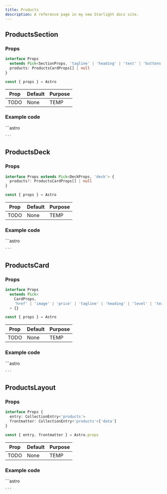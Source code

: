 ```yaml
---
title: Products
description: A reference page in my new Starlight docs site.
---
```



## ProductsSection

### Props
```ts
interface Props
  extends Pick<SectionProps, 'tagline' | 'heading' | 'text' | 'buttons'> {
  products: ProductsCardProps[] | null
}

const { props } = Astro
```

| Prop  | Default | Purpose |
| ----  | ------- | ------- |
| TODO  | None    | TEMP    |

### Example code
<Tabs>
  <TabItem label="Self-closing">
    ```astro

    ```
  </TabItem>
</Tabs>

## ProductsDeck

### Props
```ts
interface Props extends Pick<DeckProps, 'deck'> {
  products?: ProductsCardProps[] | null
}

const { props } = Astro
```

| Prop  | Default | Purpose |
| ----  | ------- | ------- |
| TODO  | None    | TEMP    |

### Example code
<Tabs>
  <TabItem label="Self-closing">
    ```astro

    ```
  </TabItem>
</Tabs>

## ProductsCard

### Props
```ts
interface Props
  extends Pick<
    CardProps,
    'href' | 'image' | 'price' | 'tagline' | 'heading' | 'level' | 'text'
  > {}

const { props } = Astro
```

| Prop  | Default | Purpose |
| ----  | ------- | ------- |
| TODO  | None    | TEMP    |

### Example code
<Tabs>
  <TabItem label="Self-closing">
    ```astro

    ```
  </TabItem>
</Tabs>

## ProductsLayout

### Props
```ts
interface Props {
  entry: CollectionEntry<'products'>
  frontmatter: CollectionEntry<'products'>['data']
}

const { entry, frontmatter } = Astro.props
```

| Prop  | Default | Purpose |
| ----  | ------- | ------- |
| TODO  | None    | TEMP    |

### Example code
<Tabs>
  <TabItem label="Self-closing">
    ```astro

    ```
  </TabItem>
</Tabs>
